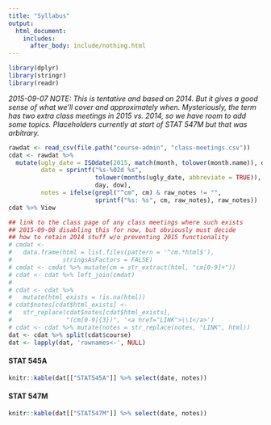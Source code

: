 ```yaml
---
title: "Syllabus"
output:
  html_document:
    includes:
      after_body: include/nothing.html
---
```


```r
library(dplyr)
library(stringr)
library(readr)
```

*2015-09-07 NOTE: This is tentative and based on 2014. But it gives a good sense of what we'll cover and approximately when. Mysteriously, the term has two extra class meetings in 2015 vs. 2014, so we have room to add some topics. Placeholders currently at start of STAT 547M but that was arbitrary.*

```r
rawdat <- read_csv(file.path("course-admin", "class-meetings.csv"))
cdat <- rawdat %>%
  mutate(ugly_date = ISOdate(2015, match(month, tolower(month.name)), day),
         date = sprintf("%s-%02d %s",
                        tolower(months(ugly_date, abbreviate = TRUE)),
                        day, dow),
         notes = ifelse(grepl("^cm", cm) & raw_notes != "",
                        sprintf("%s: %s", cm, raw_notes), raw_notes))
cdat %>% View

## link to the class page of any class meetings where such exists
## 2015-09-08 disabling this for now, but obviously must decide
## how to retain 2014 stuff w/o preventing 2015 functionality
# cmdat <-
#   data.frame(html = list.files(pattern = '^cm.*html$'),
#              stringsAsFactors = FALSE)
# cmdat <- cmdat %>% mutate(cm = str_extract(html, "cm[0-9]+"))
# cdat <- cdat %>% left_join(cmdat)
# 
# cdat <- cdat %>%
#   mutate(html_exists = !is.na(html))
# cdat$notes[cdat$html_exists] <-
#   str_replace(cdat$notes[cdat$html_exists],
#               "(cm[0-9]{3})", '<a href="LINK">\\1</a>')
# cdat <- cdat %>% mutate(notes = str_replace(notes, "LINK", html))
dat <- cdat %>% split(cdat$course)
dat <- lapply(dat, 'rownames<-', NULL)
```

<!-- unholy hack to make following two tables less wide and the same wide -->
<style type="text/css">
table {
   max-width: 50%;
}
</style>

#### STAT 545A

```r
knitr::kable(dat[["STAT545A"]] %>% select(date, notes))
```

#### STAT 547M

```r
knitr::kable(dat[["STAT547M"]] %>% select(date, notes))
```
